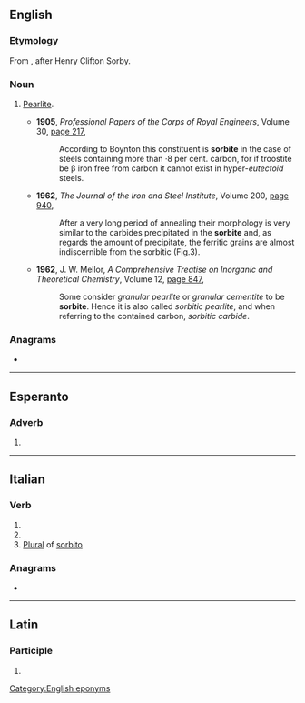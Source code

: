 ==English==

===Etymology===
From {{suffix|Sorby|ite|gloss1=a surname|lang=en}}, after Henry Clifton Sorby.

===Noun===
{{en-noun|~}}

# {{lb|en|obsolete}} [[pearlite|Pearlite]].
#* '''1905''', ''Professional Papers of the Corps of Royal Engineers'', Volume 30, [http://books.google.com/books?id=CNEcAQAAMAAJ&q=%22sorbite%7Csorbites%22+-intitle:%22%22&dq=%22sorbite%7Csorbites%22+-intitle:%22%22&hl=en&ei=vvmwTobVIKvQmAW9x_GmAg&sa=X&oi=book_result&ct=result&resnum=5&ved=0CEMQ6AEwBA page 217],
#*: According to Boynton this constituent is '''sorbite''' in the case of steels containing more than ·8 per cent. carbon, for if troostite be β iron free from carbon it cannot exist in hyper-''eutectoid'' steels.
#* '''1962''', ''The Journal of the Iron and Steel Institute'', Volume 200, [http://books.google.com/books?id=lKpNAAAAYAAJ&q=%22sorbite%7Csorbites%22+-intitle:%22%22&dq=%22sorbite%7Csorbites%22+-intitle:%22%22&hl=en&ei=vvmwTobVIKvQmAW9x_GmAg&sa=X&oi=book_result&ct=result&resnum=8&ved=0CFIQ6AEwBw page 940],
#*: After a very long period of annealing their morphology is very similar to the carbides precipitated in the '''sorbite''' and, as regards the amount of precipitate, the ferritic grains are almost indiscernible from the sorbitic (Fig.3).
#* '''1962''', J. W. Mellor, ''A Comprehensive Treatise on Inorganic and Theoretical Chemistry'', Volume 12, [http://books.google.com/books?id=-DRCAQAAIAAJ&q=%22sorbite%7Csorbites%22+-intitle:%22%22&dq=%22sorbite%7Csorbites%22+-intitle:%22%22&hl=en&ei=Iv-wTt-XNMX-mAX-8YSyAg&sa=X&oi=book_result&ct=result&resnum=5&ved=0CDgQ6AEwBDgK page 847],
#*: Some consider ''granular pearlite'' or ''granular cementite'' to be '''sorbite'''. Hence it is also called ''sorbitic pearlite'', and when referring to the contained carbon, ''sorbitic carbide''.

===Anagrams===
* {{anagrams|en|a=beiorst|broties|obiters|torbies}}

[[Category:English eponyms]]

----

==Esperanto==

===Adverb===
{{eo-part}}

# {{eo-form of|sorb|ite}}

----

==Italian==

===Verb===
{{head|it|verb form|cat2=past participle forms}}

# {{inflection of|sorbire||2|p|pres|indc|lang=it}}
# {{inflection of|sorbire||2|p|impr|lang=it}}
# [[plural|Plural]] of [[sorbito]]

===Anagrams===
* {{l|it|borsite}}

----

==Latin==

===Participle===
{{la-part-form|sorbite}}

# {{inflection of|sorbitus||voc|m|s|lang=la}}